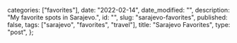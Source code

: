 
  categories: ["favorites"],
  date: "2022-02-14",
  date_modified: "",
  description: "My favorite spots in Sarajevo.",
  id: "",
  slug: "sarajevo-favorites",
  published: false,
  tags: ["sarajevo", "favorites", "travel"],
  title: "Sarajevo Favorites",
  type: "post",
};


<SpotsWithMap id="sarajevo" />
